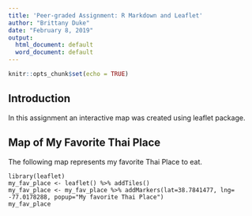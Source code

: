 ```yaml
---
title: 'Peer-graded Assignment: R Markdown and Leaflet'
author: "Brittany Duke"
date: "February 8, 2019"
output:
  html_document: default
  word_document: default
---
```


```r
knitr::opts_chunk$set(echo = TRUE)
```

## Introduction

In this assignment an interactive map was created using leaflet package.

## Map of My Favorite Thai Place

The following map represents my favorite Thai Place to eat. 

```
library(leaflet)
my_fav_place <- leaflet() %>% addTiles() 
my_fav_place <- my_fav_place %>% addMarkers(lat=38.7841477, lng= -77.0178288, popup="My favorite Thai Place")
my_fav_place

```


